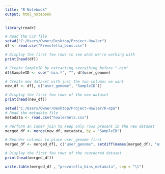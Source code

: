 ---
title: "R Notebook"
output: html_notebook
---
```{r}
library(readr)
```


```{r}
# Read the CSV file
setwd("C:/Users/Owner/Desktop/Project-Howler")
df <- read.csv("Prevotella_bins.csv")

# Display the first few rows to see what we're working with
print(head(df))

```
```{r}
# Create SampleID by extracting everything before "-bin"
df$SampleID <- sub("-bin.*", "", df$user_genome)

# Create new dataset with just the two columns we want
new_df <- df[, c("user_genome", "SampleID")]

# Display the first few rows of the new dataset
print(head(new_df))
```
```{r}
setwd("C:/Users/Owner/Desktop/Project-Howler/R-mpa")
# Read the metadata file
metadata <- read.csv("howlermeta.csv")

# Perform an inner join to keep only rows present in the new dataset
merged_df <- merge(new_df, metadata, by = "SampleID")

# Reorder columns to place user_genome first
merged_df <- merged_df[, c("user_genome", setdiff(names(merged_df), "user_genome"))]

# Display the first few rows of the reordered dataset
print(head(merged_df))

write.table(merged_df , "prevotella_bins_metadata", sep = "\t")
```

